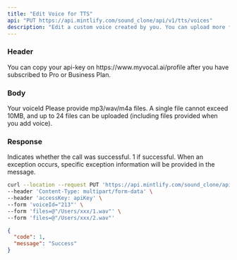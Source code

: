 ---
title: "Edit Voice for TTS"
api: "PUT https://api.mintlify.com/sound_clone/api/v1/tts/voices"
description: "Edit a custom voice created by you. You can upload more files to improve your voice."
---

### Header
<ParamField header="accessKey"   type="string" required>
  You can copy your api-key on https://www.myvocal.ai/profile after you have subscribed to Pro or Business Plan.
</ParamField>

### Body

<ParamField body="voiceId" type="string" required>
  Your voiceId
</ParamField>
<ParamField body="files" type="files" required>
  Please provide mp3/wav/m4a files. A single file cannot exceed 10MB, and up to 24 files can be uploaded (including files provided when you add voice).
</ParamField>

### Response

<ResponseField name="code" type="number" >
  Indicates whether the call was successful. 1 if successful.
</ResponseField>

<ResponseField name="message" type="string" >
  When an exception occurs, specific exception information will be provided in the message.
</ResponseField>


<RequestExample>

```bash Example Request
curl --location --request PUT 'https://api.mintlify.com/sound_clone/api/v1/tts/voices' \
--header 'Content-Type: multipart/form-data' \
--header 'accessKey: apiKey' \
--form 'voiceId="213"' \
--form 'files=@"/Users/xxx/1.wav"' \
--form 'files=@"/Users/xxx/2.wav"'
```
</RequestExample>

<ResponseExample>

```json Response
{
  "code": 1,
  "message": "Success"
}
```

</ResponseExample>
